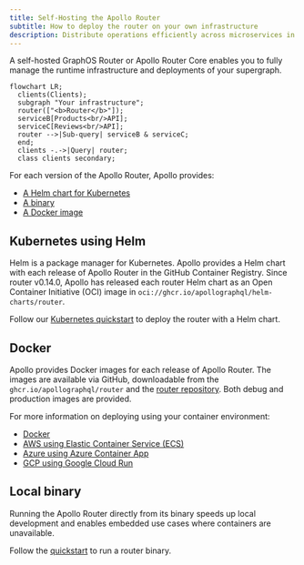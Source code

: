 ```yaml
---
title: Self-Hosting the Apollo Router
subtitle: How to deploy the router on your own infrastructure
description: Distribute operations efficiently across microservices in your federated GraphQL API with the Apollo GraphOS Router or Apollo Router Core. Configure caching, security features, and more.
---
```


A self-hosted GraphOS Router or Apollo Router Core enables you to fully manage the runtime infrastructure and deployments of your supergraph.

```mermaid
flowchart LR;
  clients(Clients);
  subgraph "Your infrastructure";
  router(["<b>Router</b>"]);
  serviceB[Products<br/>API];
  serviceC[Reviews<br/>API];
  router -->|Sub-query| serviceB & serviceC;
  end;
  clients -.->|Query| router;
  class clients secondary;
```

For each version of the Apollo Router, Apollo provides:

- [A Helm chart for Kubernetes](#kubernetes-using-helm)
- [A binary](#local-binary)
- [A Docker image](#container)

## Kubernetes using Helm

Helm is a package manager for Kubernetes. Apollo provides a Helm chart with each release of Apollo Router in the GitHub Container Registry. Since router v0.14.0, Apollo has released each router Helm chart as an Open Container Initiative (OCI) image in `oci://ghcr.io/apollographql/helm-charts/router`.

Follow our [Kubernetes quickstart](/graphos/routing/kubernetes/quickstart) to deploy the router with a Helm chart.

## Docker

Apollo provides Docker images for each release of Apollo Router. The images are available via GitHub, downloadable from the `ghcr.io/apollographql/router` and the [router repository](https://github.com/apollographql/router/pkgs/container/router). Both debug and production images are provided.

For more information on deploying using your container environment:

- [Docker](/graphos/routing/self-hosted/containerization/docker)
- [AWS using Elastic Container Service (ECS)](/graphos/routing/self-hosted/containerization/aws)
- [Azure using Azure Container App](/graphos/routing/self-hosted/containerization/azure)
- [GCP using Google Cloud Run](/graphos/routing/self-hosted/containerization/gcp)

## Local binary

Running the Apollo Router directly from its binary speeds up local development and enables embedded use cases where containers are unavailable. 

Follow the [quickstart](/graphos/routing/get-started) to run a router binary.
